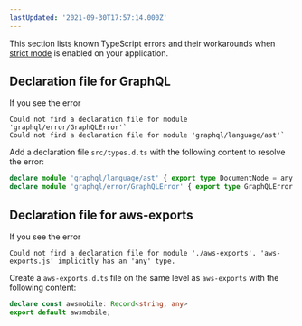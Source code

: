 ```yaml
---
lastUpdated: '2021-09-30T17:57:14.000Z'
---
```

This section lists known TypeScript errors and their workarounds when [strict mode](/lib/troubleshooting/strict-mode/q/platform/js/) is enabled on your application.

## Declaration file for GraphQL

If you see the error

```
Could not find a declaration file for module 'graphql/error/GraphQLError'` 
Could not find a declaration file for module 'graphql/language/ast'` 
```

Add a declaration file `src/types.d.ts` with the following content to resolve the error:

```ts
declare module 'graphql/language/ast' { export type DocumentNode = any }
declare module 'graphql/error/GraphQLError' { export type GraphQLError = any }
```

## Declaration file for aws-exports

If you see the error

```
Could not find a declaration file for module './aws-exports'. 'aws-exports.js' implicitly has an 'any' type.
```

Create a `aws-exports.d.ts` file on the same level as `aws-exports` with the following content:

```ts
declare const awsmobile: Record<string, any>
export default awsmobile; 
```
